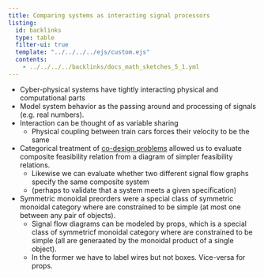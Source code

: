 ```yaml
---
title: Comparing systems as interacting signal processors
listing:
  id: backlinks
  type: table
  filter-ui: true
  template: "../../../../ejs/custom.ejs"
  contents:
    - ../../../../backlinks/docs_math_sketches_5_1.yml
---
```



- Cyber-physical systems have tightly interacting physical and computational parts
- Model system behavior as the passing around and processing of signals (e.g. real numbers).
- Interaction can be thought of as variable sharing
    - Physical coupling between train cars forces their velocity to be the same
- Categorical treatment of [co-design problems](../4) allowed us to evaluate composite feasibility relation from a diagram of simpler feasibility relations.
    - Likewise we can evaluate whether two different signal flow graphs specify the same composite system
    - (perhaps to validate that a system meets a given specification)
- Symmetric monoidal preorders were a special class of symmetric monoidal category where \emph{morphisms} are constrained to be simple (at most one between any pair of objects).
    - Signal flow diagrams can be modeled by props, which is a special class of symmetricf monoidal category where \emph{objects} are constrained to be simple (all are generaated by the monoidal product of a single object).
    - In the former we have to label wires but not boxes. Vice-versa for props.


